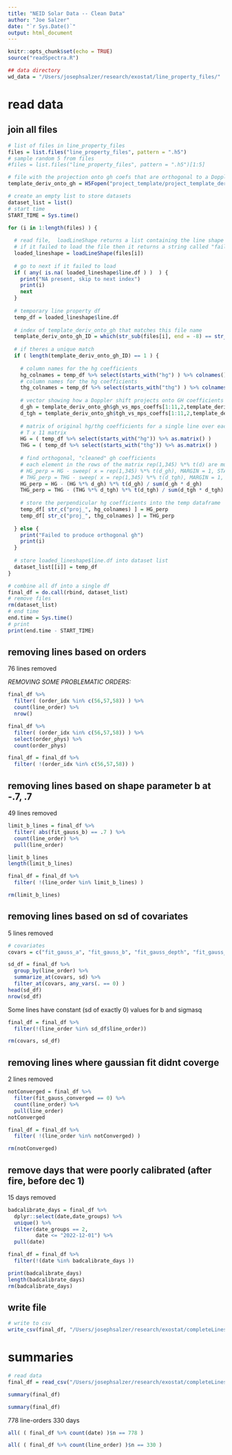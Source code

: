 ```yaml
---
title: "NEID Solar Data -- Clean Data"
author: "Joe Salzer"
date: "`r Sys.Date()`"
output: html_document
---
```


```r
knitr::opts_chunk$set(echo = TRUE)
source("readSpectra.R")
```

```r
## data directory
wd_data = "/Users/josephsalzer/research/exostat/line_property_files/"
```

# read data

## join all files

```r
# list of files in line_property_files
files = list.files("line_property_files", pattern = ".h5")
# sample random 5 from files
#files = list.files("line_property_files", pattern = ".h5")[1:5]
```

```r
# file with the projection onto gh coefs that are orthogonal to a Doppler shift
template_deriv_onto_gh = H5Fopen("project_template/project_template_deriv_onto_gh.h5")
```

```r
# create an empty list to store datasets
dataset_list = list()
# start time
START_TIME = Sys.time()

for (i in 1:length(files) ) {
  
  # read file,  loadLineShape returns a list containing the line shape info as well as the template line and hg-reconstructed 
  # if it failed to load the file then it returns a string called "failed"
  loaded_lineshape = loadLineShape(files[i])
  
  # go to next if it failed to load
  if ( any( is.na( loaded_lineshape$line.df ) )  ) {
    print("NA present, skip to next index")
    print(i)
    next
  }
  
  # temporary line property df
  temp_df = loaded_lineshape$line.df
  
  # index of template_deriv_onto_gh that matches this file name
  template_deriv_onto_gh_ID = which(str_sub(files[i], end = -8) == str_sub(template_deriv_onto_gh$filename, end = -4))
  
  # if theres a unique match
  if ( length(template_deriv_onto_gh_ID) == 1 ) {
    
    # column names for the hg coefficients
    hg_colnames = temp_df %>% select(starts_with("hg") ) %>% colnames()
    # column names for the hg coefficients
    thg_colnames = temp_df %>% select(starts_with("thg") ) %>% colnames()
    
    # vector showing how a Doppler shift projects onto GH coefficients for a single line
    d_gh = template_deriv_onto_gh$gh_vs_mps_coeffs[1:11,2,template_deriv_onto_gh_ID]
    d_tgh = template_deriv_onto_gh$tgh_vs_mps_coeffs[1:11,2,template_deriv_onto_gh_ID]
    
    # matrix of original hg/thg coefficients for a single line over each time
    # T x 11 matrix
    HG = ( temp_df %>% select(starts_with("hg")) %>% as.matrix() )
    THG = ( temp_df %>% select(starts_with("thg")) %>% as.matrix() )
    
    # find orthogonal, "cleaned" gh coefficients
    # each element in the rows of the matrix rep(1,345) %*% t(d) are multiplied by the corresponding element of the vector G %*% d /sum(d*d)
    # HG_perp = HG - sweep( x = rep(1,345) %*% t(d_gh), MARGIN = 1, STATS = HG %*% d_gh / sum(d_gh*d_gh), FUN = "*")
    # THG_perp = THG - sweep( x = rep(1,345) %*% t(d_tgh), MARGIN = 1, STATS = THG %*% d_tgh / sum(d_tgh*d_tgh), FUN = "*")
    HG_perp = HG - (HG %*% d_gh) %*% t(d_gh) / sum(d_gh * d_gh)
    THG_perp = THG - (THG %*% d_tgh) %*% t(d_tgh) / sum(d_tgh * d_tgh)
    
    # store the perpendicular hg coefficients into the temp dataframe
    temp_df[ str_c("proj_", hg_colnames) ] = HG_perp
    temp_df[ str_c("proj_", thg_colnames) ] = THG_perp
    
  } else {
    print("Failed to produce orthogonal gh")
    print(i)
  }
  
  # store loaded_lineshape$line.df into dataset list
  dataset_list[[i]] = temp_df
}

# combine all df into a single df
final_df = do.call(rbind, dataset_list)
# remove files
rm(dataset_list)
# end time
end.time = Sys.time()
# print
print(end.time - START_TIME)
```

## removing lines based on orders

76 lines removed

*REMOVING SOME PROBLEMATIC ORDERS:*

```r
final_df %>%
  filter( (order_idx %in% c(56,57,58)) ) %>%
  count(line_order) %>%
  nrow()
```

```r
final_df %>%
  filter( (order_idx %in% c(56,57,58)) ) %>%
  select(order_phys) %>%
  count(order_phys)
```

```r
final_df = final_df %>%
  filter( !(order_idx %in% c(56,57,58)) )
```

## removing lines based on shape parameter b at -.7, .7

49 lines removed

```r
limit_b_lines = final_df %>%
  filter( abs(fit_gauss_b) == .7 ) %>%
  count(line_order) %>%
  pull(line_order)

limit_b_lines
length(limit_b_lines)
```

```r
final_df = final_df %>%
  filter( !(line_order %in% limit_b_lines) )
```

```r
rm(limit_b_lines)
```

## removing lines based on sd of covariates

5 lines removed

```r
# covariates
covars = c("fit_gauss_a", "fit_gauss_b", "fit_gauss_depth", "fit_gauss_sigmasq", str_c("hg_coeff_", seq(0,10)), str_c("thg_coeff_", seq(0,10)))
```

```r
sd_df = final_df %>%
  group_by(line_order) %>%
  summarize_at(covars, sd) %>%
  filter_at(covars, any_vars(. == 0) )
head(sd_df)
nrow(sd_df)
```
Some lines have constant (sd of exactly 0) values for b and sigmasq

```r
final_df = final_df %>%
  filter(!(line_order %in% sd_df$line_order))
```

```r
rm(covars, sd_df)
```

## removing lines where gaussian fit didnt coverge

2 lines removed
```r
notConverged = final_df %>%
  filter(fit_gauss_converged == 0) %>%
  count(line_order) %>%
  pull(line_order)
notConverged
```

```r
final_df = final_df %>%
  filter( !(line_order %in% notConverged) )

rm(notConverged)
```

## remove days that were poorly calibrated (after fire, before dec 1)

15 days removed

```r
badcalibrate_days = final_df %>%
  dplyr::select(date,date_groups) %>%
  unique() %>%
  filter(date_groups == 2,
         date <= "2022-12-01") %>%
  pull(date)

final_df = final_df %>%
  filter(!(date %in% badcalibrate_days ))

print(badcalibrate_days)
length(badcalibrate_days)
rm(badcalibrate_days)
```

## write file
```r
# write to csv
write_csv(final_df, "/Users/josephsalzer/research/exostat/completeLines.csv")
```

# summaries

```r
# read data
final_df = read_csv("/Users/josephsalzer/research/exostat/completeLines.csv")
```


```r
summary(final_df)
```

```r
summary(final_df)
```

778 line-orders
330 days

```r
all( ( final_df %>% count(date) )$n == 778 )

all( ( final_df %>% count(line_order) )$n == 330 )
```


